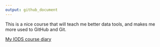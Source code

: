 ```yaml
---
output: github_document
---
```


This is a nice course that will teach me better data tools, and makes me more used to GitHub and Git.


[My IODS course diary](https://chrisrimoas.github.io/IODS-project/)